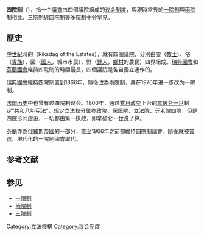 {{Unreferenced|time=2019-11-15T21:33:28+00:00}}

{{立法機構}}

'''四院制'''（{{lang-en|'''tetracameralism'''}}），指一个[[議會|議會]]由四個議院組成的[[议会制度|议会制度]]，與現時常見的[[一院制|一院制]]與[[兩院制|兩院制]]相比，[[三院制|三院制]]與四院制等[[多院制|多院制]]十分罕見。

== 歷史 ==
[[中世紀|中世紀]]時的{{le|斯堪地納維亞議會|Riksdag of the Estates}}（Riksdag of the Estates），就有四個議院，分別由靈（[[教士|教士]]）、俗（[[貴族|貴族]]）、國（[[国野制|國人]]，城市市民）、野（[[国野制|野人]]，[[鄉村|鄉村]]的農民）四界組成。[[瑞典議會|瑞典國會]]和[[芬蘭議會|芬蘭國會]]維持四院制的時間最長，四個議院是各自獨立運作的。

[[瑞典議會|瑞典國會]]維持四院制直到1866年，隨後改為兩院制，并在1970年进一步改为一院制。

[[法国历史|法国历史]]中也曾有过四院制议会。1800年，通过[[雾月政变|雾月政变]]上台的[[拿破仑一世|拿破仑一世]]制定“共和八年宪法”，规定立法权分属参政院、保民院、立法院、元老院四院，但是四院形同虚设，一切都由第一执政，即拿破仑一世说了算。

[[芬蘭|芬蘭]]作為[[俄羅斯帝國|俄羅斯帝國]]的一部分，直至1906年之前都維持四院制議會。隨後就被[[普遍選舉|普選]]、現代化的一院制國會取代。

== 参考文献 ==
{{Reflist}}

== 参见 ==
*[[一院制|一院制]]
*[[兩院制|兩院制]]
*[[三院制|三院制]]

[[Category:立法機構|Category:立法機構]]
[[Category:议会制度|Category:议会制度]]

{{Government-official-hist-stub}}